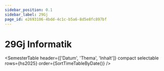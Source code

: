 ```yaml
---
sidebar_position: 0.1
sidebar_label: 29Gj
page_id: e2693106-4bdd-4c1c-b5a6-8d5e8fc897bf
---
```




# 29Gj Informatik

<Directory name="Notizen" id="1a6a7d02-0172-4310-9a83-a9c3c889c8a9" />

<SemesterTable
    header={['Datum', 'Thema', 'Inhalt']}
    compact
    selectable
    rows={hs2025}
    order={SortTimeTableByDate()}
/>
